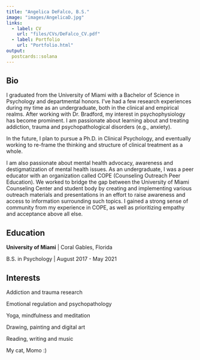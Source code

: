 ```yaml
---
title: "Angelica DeFalco, B.S."
image: "images/AngelicaD.jpg"
links:
  - label: CV
    url: "files/CVs/DeFalco_CV.pdf"
  - label: Portfolio
    url: "Portfolio.html"
output:
  postcards::solana
---
```


## Bio

I graduated from the University of Miami with a Bachelor of Science in Psychology and departmental honors. I've had a few research experiences during my time as an undergraduate, both in the clinical and empirical realms. After working with Dr. Bradford, my interest in psychophysiology has become prominent. I am passionate about learning about and treating addiction, trauma and psychopathological disorders (e.g., anxiety). 

In the future, I plan to pursue a Ph.D. in Clinical Psychology, and eventually working to re-frame the thinking and structure of clinical treatment as a whole.

I am also passionate about mental health advocacy, awareness and destigmatization of mental health issues. As an undergraduate, I was a peer educator with an organization called COPE (Counseling Outreach Peer Education). We worked to bridge the gap between the University of Miami Counseling Center and student body  by creating and implementing various outreach materials and presentations in an effort to raise awareness and access to information surrounding such topics. I gained a strong sense of community from my experience in COPE, as well as prioritizing empathy and acceptance above all else.

## Education

**University of Miami** | Coral Gables, Florida

B.S. in Psychology | August 2017 - May 2021

## Interests

Addiction and trauma research

Emotional regulation and psychopathology

Yoga, mindfulness and meditation

Drawing, painting and digital art

Reading, writing and music

My cat, Momo :)